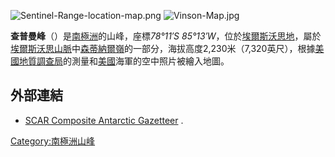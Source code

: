 [[Image:Sentinel-Range-location-map.png|thumb]]
[[Image:Vinson-Map.jpg|thumb]]

{{Coord|78|11|S|85|13|W|source:GNIS|display=title}}

'''查普曼峰'''（{{lang-en|'''Chapman Peak'''}}）是[[南極洲|南極洲]]的山峰，座標''78°11′S 85°13′W''，位於[[埃爾斯沃思地|埃爾斯沃思地]]，屬於[[埃爾斯沃思山脈|埃爾斯沃思山脈]]中[[森蒂納爾嶺|森蒂納爾嶺]]的一部分，海拔高度2,230米（7,320英尺），根據[[美國地質調查局|美國地質調查局]]的測量和[[美國|美國]]海軍的空中照片被繪入地圖。

==外部連結==
* [http://data.aad.gov.au/aadc/gaz/scar/ SCAR Composite Antarctic Gazetteer] {{WebCite|url=https://www.webcitation.org/5ug2CfC7m?url=http://data.aad.gov.au/aadc/gaz/scar/ |date=20101202140255 |dateformat=iso }}.

{{DEFAULTSORT:Chapman Peak}}
[[Category:南極洲山峰|Category:南極洲山峰]]


{{EllsworthLand-geo-stub}}